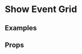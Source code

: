 
<Meta title="2 Pattern Library/Slices/Show Grid (Event)" component={ShowEventGrid} />

# Show Event Grid
 
 
## Examples

<Preview>
    <Story name="Multiple Events with first highlighted">
        <div style={{
            padding: "10px",
            maxWidth: "1000px",
            margin: "0 auto"
        }}>
            <ShowEventGrid events={[...demoEvents, ...demoEvents, ...demoEvents, ...demoEvents, ...demoEvents, ...demoEvents, ...demoEvents.slice(0, 2)]} firstHighlighted />
        </div>
    </Story>
</Preview>

<Preview>
    <Story name="Multiple Events without first highlighted">
        <div style={{
            padding: "10px",
            maxWidth: "1000px",
            margin: "0 auto"
        }}>
            <ShowEventGrid events={[...demoEvents, ...demoEvents, ...demoEvents, ...demoEvents, ...demoEvents, ...demoEvents, ...demoEvents]} />
        </div>
    </Story>
</Preview>

<Preview>
    <Story name="Multiple Events with first highlighted no grey background">
        <div style={{
            padding: "10px",
            maxWidth: "1000px",
            margin: "0 auto"
        }}>
            <ShowEventGrid events={[...demoEvents, ...demoEvents, ...demoEvents, ...demoEvents, ...demoEvents, ...demoEvents, ...demoEvents.slice(0, 2)]} firstHighlighted pageWithSideBar={true}>
                <ShowEventGrid events={false} skeletons={3} pageWithSideBar={true} />
            </ShowEventGrid>
        </div>
    </Story>
</Preview>

<Preview>
    <Story name="1 Event">
        <div style={{
            padding: "10px",
            maxWidth: "1000px",
            margin: "0 auto"
        }}>
            <ShowEventGrid events={[demoEvents[0]]} />
        </div>
    </Story>
</Preview>

<Preview>
    <Story name="2 Events">
        <div style={{
            padding: "10px",
            maxWidth: "1000px",
            margin: "0 auto"
        }}>
            <ShowEventGrid events={demoEvents.slice(0, 2)} />
        </div>
    </Story>
</Preview>

<Preview>
    <Story name="3 Events">
        <div style={{
            padding: "10px",
            maxWidth: "1000px",
            margin: "0 auto"
        }}>
            <ShowEventGrid events={demoEvents.slice(0, 3)} />
        </div>
    </Story>
</Preview>

<Preview>
    <Story name="4 Events">
        <div style={{
            padding: "10px",
            maxWidth: "1000px",
            margin: "0 auto"
        }}>
            <ShowEventGrid events={[...demoEvents.slice(0, 4)]} />
        </div>
    </Story>
</Preview>

<Preview>
    <Story name="5 Events">
        <div style={{
            padding: "10px",
            maxWidth: "1000px",
            margin: "0 auto"
        }}>
            <ShowEventGrid events={[...demoEvents.slice(0, 5)]} />
        </div>
    </Story>
</Preview>

<Preview>
    <Story name="6 Events">
        <div style={{
            padding: "10px",
            maxWidth: "1000px",
            margin: "0 auto"
        }}>
            <ShowEventGrid events={[...demoEvents.slice(0, 6)]} />
        </div>
    </Story>
</Preview>

<Preview>
    <Story name="Loading">
        <div style={{
            padding: "10px",
            maxWidth: "1000px",
            margin: "0 auto"
        }}>
            <ShowEventGrid events={false} />
        </div>
    </Story>
</Preview>

<Preview>
    <Story name="Loading with limit">
        <div style={{
            padding: "10px",
            maxWidth: "1000px",
            margin: "0 auto"
        }}>
            <ShowEventGrid events={false} skeletons={3} />
        </div>
    </Story>
</Preview>


<Preview>
    <Story name="Example of loading state">
        <div style={{
            padding: "10px",
            maxWidth: "1000px",
            margin: "0 auto"
        }}>
            <ShowEventGrid events={[...demoEvents, ...demoEvents, ...demoEvents, ...demoEvents, ...demoEvents, ...demoEvents, ...demoEvents.slice(0, 2)]} firstHighlighted pageWithSideBar={true}>
                <ShowEventGrid events={false} skeletons={3} pageWithSideBar={true} />
            </ShowEventGrid>
        </div>
    </Story>
</Preview>

## Props 

<Props of={ShowEventGrid} />
